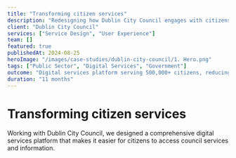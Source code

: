 ```yaml
---
title: "Transforming citizen services"
description: "Redesigning how Dublin City Council engages with citizens through accessible, user-friendly digital services."
client: "Dublin City Council"
services: ["Service Design", "User Experience"]
team: []
featured: true
publishedAt: 2024-08-25
heroImage: "/images/case-studies/dublin-city-council/1. Hero.png"
tags: ["Public Sector", "Digital Services", "Government"]
outcome: "Digital services platform serving 500,000+ citizens, reducing service request processing time by 45%."
duration: "11 months"
---
```


# Transforming citizen services

Working with Dublin City Council, we designed a comprehensive digital services platform that makes it easier for citizens to access council services and information.
